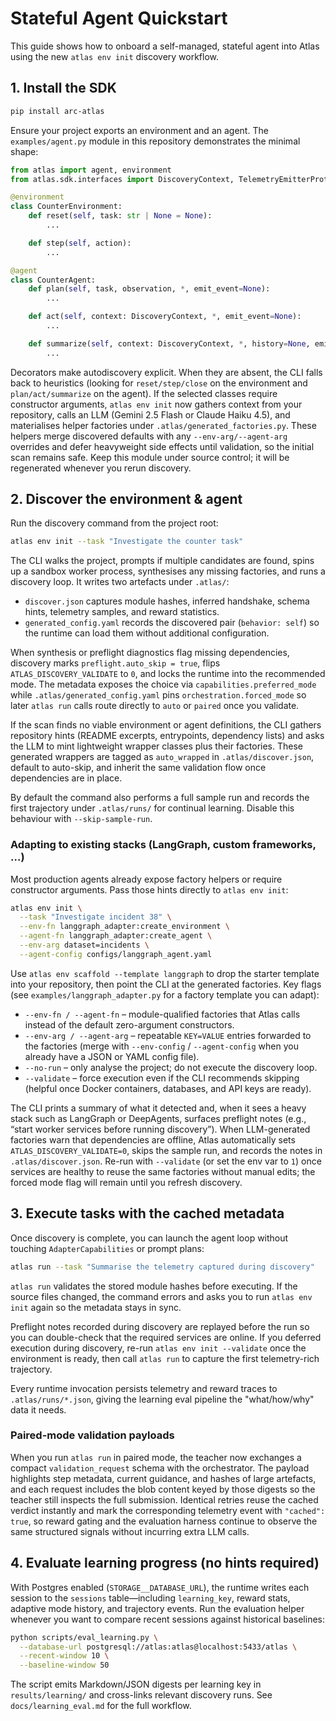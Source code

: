 # Stateful Agent Quickstart

This guide shows how to onboard a self-managed, stateful agent into Atlas using
the new `atlas env init` discovery workflow.

## 1. Install the SDK

```bash
pip install arc-atlas
```

Ensure your project exports an environment and an agent. The
`examples/agent.py` module in this repository demonstrates the
minimal shape:

```python
from atlas import agent, environment
from atlas.sdk.interfaces import DiscoveryContext, TelemetryEmitterProtocol

@environment
class CounterEnvironment:
    def reset(self, task: str | None = None):
        ...

    def step(self, action):
        ...

@agent
class CounterAgent:
    def plan(self, task, observation, *, emit_event=None):
        ...

    def act(self, context: DiscoveryContext, *, emit_event=None):
        ...

    def summarize(self, context: DiscoveryContext, *, history=None, emit_event=None):
        ...
```

Decorators make autodiscovery explicit. When they are absent, the CLI falls back
to heuristics (looking for `reset/step/close` on the environment and
`plan/act/summarize` on the agent). If the selected classes require constructor
arguments, `atlas env init` now gathers context from your repository, calls an
LLM (Gemini 2.5 Flash or Claude Haiku 4.5), and materialises helper factories
under `.atlas/generated_factories.py`. These helpers merge discovered defaults
with any `--env-arg/--agent-arg` overrides and defer heavyweight side effects
until validation, so the initial scan remains safe. Keep this module under
source control; it will be regenerated whenever you rerun discovery.

## 2. Discover the environment & agent

Run the discovery command from the project root:

```bash
atlas env init --task "Investigate the counter task"
```

The CLI walks the project, prompts if multiple candidates are found, spins up a
sandbox worker process, synthesises any missing factories, and runs a discovery
loop. It writes two artefacts under
`.atlas/`:

- `discover.json` captures module hashes, inferred handshake, schema hints,
  telemetry samples, and reward statistics.
- `generated_config.yaml` records the discovered pair (`behavior: self`) so the
  runtime can load them without additional configuration.

When synthesis or preflight diagnostics flag missing dependencies, discovery
marks `preflight.auto_skip = true`, flips `ATLAS_DISCOVERY_VALIDATE` to `0`, and
locks the runtime into the recommended mode. The metadata exposes the choice via
`capabilities.preferred_mode` while `.atlas/generated_config.yaml` pins
`orchestration.forced_mode` so later `atlas run` calls route directly to `auto`
or `paired` once you validate.

If the scan finds no viable environment or agent definitions, the CLI gathers
repository hints (README excerpts, entrypoints, dependency lists) and asks the
LLM to mint lightweight wrapper classes plus their factories. These generated
wrappers are tagged as `auto_wrapped` in `.atlas/discover.json`, default to
auto-skip, and inherit the same validation flow once dependencies are in place.

By default the command also performs a full sample run and records the first
trajectory under `.atlas/runs/` for continual learning. Disable this behaviour
with `--skip-sample-run`.

### Adapting to existing stacks (LangGraph, custom frameworks, …)

Most production agents already expose factory helpers or require constructor
arguments. Pass those hints directly to `atlas env init`:

```bash
atlas env init \
  --task "Investigate incident 38" \
  --env-fn langgraph_adapter:create_environment \
  --agent-fn langgraph_adapter:create_agent \
  --env-arg dataset=incidents \
  --agent-config configs/langgraph_agent.yaml
```

Use `atlas env scaffold --template langgraph` to drop the starter template into your
repository, then point the CLI at the generated factories. Key flags (see
`examples/langgraph_adapter.py` for a factory template you can adapt):

- `--env-fn / --agent-fn` – module-qualified factories that Atlas calls instead
  of the default zero-argument constructors.
- `--env-arg / --agent-arg` – repeatable `KEY=VALUE` entries forwarded to the
  factories (merge with `--env-config` / `--agent-config` when you already have
  a JSON or YAML config file).
- `--no-run` – only analyse the project; do not execute the discovery loop.
- `--validate` – force execution even if the CLI recommends skipping (helpful
  once Docker containers, databases, and API keys are ready).

The CLI prints a summary of what it detected and, when it sees a heavy stack
such as LangGraph or DeepAgents, surfaces preflight notes (e.g., “start worker
services before running discovery”). When LLM-generated factories warn that
dependencies are offline, Atlas automatically sets `ATLAS_DISCOVERY_VALIDATE=0`,
skips the sample run, and records the notes in `.atlas/discover.json`. Re-run
with `--validate` (or set the env var to `1`) once services are healthy to reuse
the same factories without manual edits; the forced mode flag will remain until
you refresh discovery.

## 3. Execute tasks with the cached metadata

Once discovery is complete, you can launch the agent loop without touching
`AdapterCapabilities` or prompt plans:

```bash
atlas run --task "Summarise the telemetry captured during discovery"
```

`atlas run` validates the stored module hashes before executing. If the source
files changed, the command errors and asks you to run `atlas env init` again so
the metadata stays in sync.

Preflight notes recorded during discovery are replayed before the run so you can
double-check that the required services are online. If you deferred execution
during discovery, re-run `atlas env init --validate` once the environment is
ready, then call `atlas run` to capture the first telemetry-rich trajectory.

Every runtime invocation persists telemetry and reward traces to
`.atlas/runs/*.json`, giving the learning eval pipeline the "what/how/why" data
it needs.

### Paired-mode validation payloads

When you run `atlas run` in paired mode, the teacher now exchanges a compact
`validation_request` schema with the orchestrator. The payload highlights step
metadata, current guidance, and hashes of large artefacts, and each request
includes the blob content keyed by those digests so the teacher still inspects the
full submission. Identical retries reuse the cached verdict instantly and mark the
corresponding telemetry event with `"cached": true`, so reward gating and the
evaluation harness continue to observe the same structured signals without incurring
extra LLM calls.

## 4. Evaluate learning progress (no hints required)

With Postgres enabled (`STORAGE__DATABASE_URL`), the runtime writes each session to the `sessions` table—including
`learning_key`, reward stats, adaptive mode history, and trajectory events. Run the evaluation helper whenever you want
to compare recent sessions against historical baselines:

```bash
python scripts/eval_learning.py \
  --database-url postgresql://atlas:atlas@localhost:5433/atlas \
  --recent-window 10 \
  --baseline-window 50
```

The script emits Markdown/JSON digests per learning key in `results/learning/` and cross-links relevant discovery runs.
See `docs/learning_eval.md` for the full workflow.
